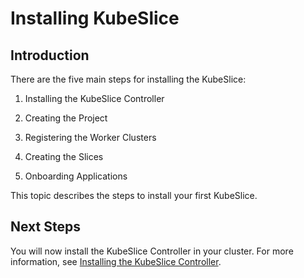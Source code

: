 # Installing KubeSlice
## Introduction
There are the five main steps for installing the KubeSlice: 

1. Installing the KubeSlice Controller 

2. Creating the Project

3. Registering the Worker Clusters 

4. Creating the Slices 

5. Onboarding Applications

This topic describes the steps to install your first KubeSlice.

## Next Steps
You will now install the KubeSlice Controller in your cluster. For more information, see [Installing the KubeSlice Controller](Installing-the-KubeSlice-Controller.mdx).

